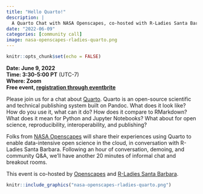 ```yaml
---
title: "Hello Quarto!"
description: |
  A Quarto Chat with NASA Openscapes, co-hosted with R-Ladies Santa Barbara
date: "2022-06-09"
categories: [community call]
image: nasa-openscapes-rladies-quarto.png
---
```



```r
knitr::opts_chunk$set(echo = FALSE)
```


**Date: June 9, 2022**\
**Time: 3:30-5:00 PT** (UTC-7)\
**Where: Zoom**\
**Free event, [registration through eventbrite](https://www.eventbrite.com/e/hello-quarto-tickets-337618986477)** 

<!---[**Video Recording**]() --->

Please join us for a chat about [Quarto](http://quarto.org/). Quarto is an open-source scientific and technical publishing system built on Pandoc. What does it look like? How do you use it, what can it do? How does it compare to RMarkdown? What does it mean for Python and Jupyter Notebooks? What about for open science, reproducibility, interoperability, and publishing?

Folks from [NASA Openscapes](https://nasa-openscapes.github.io) will share their experiences using Quarto to enable data-intensive open science in the cloud, in conversation with R-Ladies Santa Barbara. Following an hour of conversation, demoing, and community Q&A, we'll have another 20 minutes of informal chat and breakout rooms.

This event is co-hosted by [Openscapes](https://openscapes.org) and [R-Ladies Santa Barbara](https://twitter.com/RLadiesSB).


```r
knitr::include_graphics("nasa-openscapes-rladies-quarto.png")  
```
